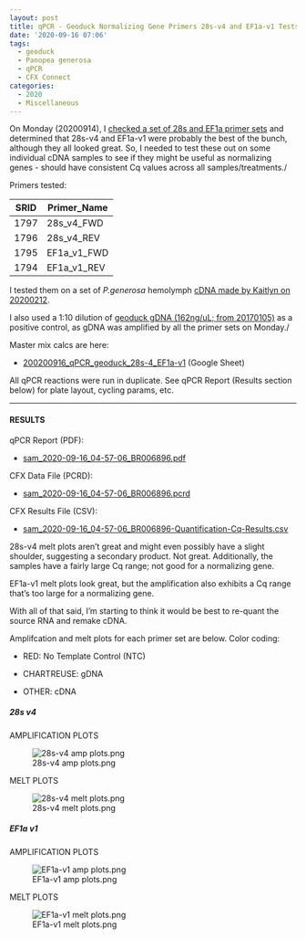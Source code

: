 ```yaml
---
layout: post
title: qPCR - Geoduck Normalizing Gene Primers 28s-v4 and EF1a-v1 Tests
date: '2020-09-16 07:06'
tags:
  - geoduck
  - Panopea generosa
  - qPCR
  - CFX Connect
categories:
  - 2020
  - Miscellaneous
---
```

On Monday (20200914), I [checked a set of 28s and EF1a primer sets](https://robertslab.github.io/sams-notebook/posts/2020/2020-09-14-qPCR---Geoduck-Normalizing-Gene-Primer-Checks/) and determined that 28s-v4 and EF1a-v1 were probably the best of the bunch, although they all looked great. So, I needed to test these out on some individual cDNA samples to see if they might be useful as normalizing genes - should have consistent Cq values across all samples/treatments./

Primers tested:

| SRID | Primer_Name |
|------|-------------|
| 1797 | 28s_v4_FWD  |
| 1796 | 28s_v4_REV  |
| 1795 | EF1a_v1_FWD |
| 1794 | EF1a_v1_REV |

I tested them on a set of _P.generosa_ hemolymph [cDNA made by Kaitlyn on 20200212](https://genefish.wordpress.com/2020/02/12/kaitlyns-notebook-testing-new-primers-on-geoduck-hemolymph-rna/).

I also used a 1:10 dilution of [geoduck gDNA (162ng/uL; from 20170105)](https://robertslab.github.io/sams-notebook/posts/2017/2017-01-05-dna-isolation-geoduck-gdna-for-illumina-initiated-sequencing-project/) as a positive control, as gDNA was amplified by all the primer sets on Monday./

Master mix calcs are here:

- [200200916_qPCR_geoduck_28s-4_EF1a-v1](https://docs.google.com/spreadsheets/d/1JzsMf3iLz01wbwjqYCCCpHoFNqFgMO-EVtax_hXq4Ss/edit?usp=sharing) (Google Sheet)

All qPCR reactions were run in duplicate. See qPCR Report (Results section below) for plate layout, cycling params, etc.

---

#### RESULTS

qPCR Report (PDF):

- [sam_2020-09-16_04-57-06_BR006896.pdf](https://owl.fish.washington.edu/Athaliana/qPCR_data/qPCR_reports/sam_2020-09-16_04-57-06_BR006896.pdf)

CFX Data File (PCRD):

- [sam_2020-09-16_04-57-06_BR006896.pcrd](https://owl.fish.washington.edu/scaphapoda/qPCR_data/cfx_connect_data/sam_2020-09-16_04-57-06_BR006896.pcrd)


CFX Results File (CSV):

- [sam_2020-09-16_04-57-06_BR006896-Quantification-Cq-Results.csv](https://owl.fish.washington.edu/Athaliana/qPCR_data/sam_2020-09-16_04-57-06_BR006896-Quantification-Cq-Results.csv)

28s-v4 melt plots aren't great and might even possibly have a slight shoulder, suggesting a secondary product. Not great. Additionally, the samples have a fairly large Cq range; not good for a normalizing gene.

EF1a-v1 melt plots look great, but the amplification also exhibits a Cq range that's too large for a normalizing gene.

With all of that said, I'm starting to think it would be best to re-quant the source RNA and remake cDNA.

Amplifcation and melt plots for each primer set are below. Color coding:

- RED: No Template Control (NTC)

- CHARTREUSE: gDNA

- OTHER: cDNA

##### 28s v4

AMPLIFICATION PLOTS

![28s-v4 amp plots.png ](https://owl.fish.washington.edu/Athaliana/qPCR_data/sam_2020-09-16_04-57-06_BR006896_28s-v4_amp_plots.png)

MELT PLOTS

![28s-v4 melt plots.png ](https://owl.fish.washington.edu/Athaliana/qPCR_data/sam_2020-09-16_04-57-06_BR006896_28s-v4_melt_plots.png)

##### EF1a v1

AMPLIFICATION PLOTS

![EF1a-v1 amp plots.png ](https://owl.fish.washington.edu/Athaliana/qPCR_data/sam_2020-09-16_04-57-06_BR006896_EF1a-v1_amp_plots.png)

MELT PLOTS

![EF1a-v1 melt plots.png ](https://owl.fish.washington.edu/Athaliana/qPCR_data/sam_2020-09-16_04-57-06_BR006896_EF1a-v1_melt_plots.png)
